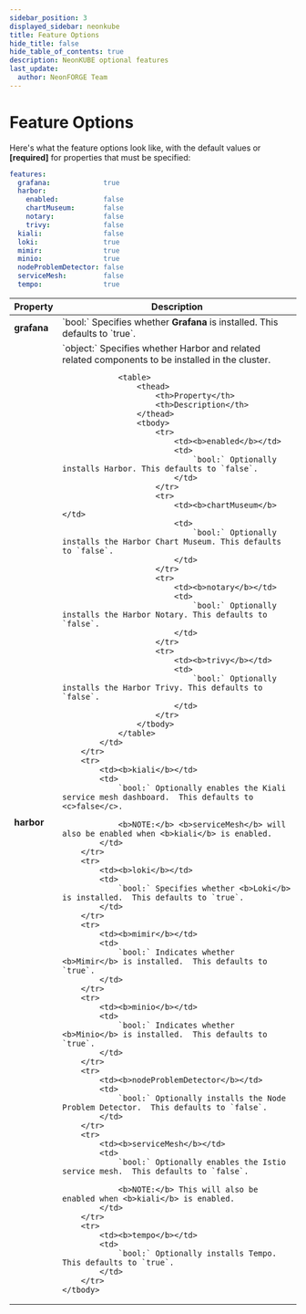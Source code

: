 ```yaml
---
sidebar_position: 3
displayed_sidebar: neonkube
title: Feature Options
hide_title: false
hide_table_of_contents: true
description: NeonKUBE optional features
last_update:
  author: NeonFORGE Team
---
```



# Feature Options

Here's what the feature options look like, with the default values or
**[required]** for properties that must be specified:

```yaml
features:
  grafana:             true
  harbor:
    enabled:           false
    chartMuseum:       false
    notary:            false
    trivy:             false
  kiali:               false
  loki:                true
  mimir:               true
  minio:               true
  nodeProblemDetector: false
  serviceMesh:         false
  tempo:               true
```

<table>
    <thead>
        <th>Property</th>
        <th>Description</th>
    </thead>
    <tbody>
        <tr>
            <td><b>grafana</b></td>
            <td>
                `bool:` Specifies whether <b>Grafana</b> is installed.  This defaults to `true`.
            </td>
        </tr>
        <tr>
            <td><b>harbor</b></td>
            <td>
                `object:` Specifies whether Harbor and related related components to be installed in the cluster.

                <table>
                    <thead>
                        <th>Property</th>
                        <th>Description</th>
                    </thead>
                    <tbody>
                        <tr>
                            <td><b>enabled</b></td>
                            <td>
                                `bool:` Optionally installs Harbor. This defaults to `false`.
                            </td>
                        </tr>
                        <tr>
                            <td><b>chartMuseum</b></td>
                            <td>
                                `bool:` Optionally installs the Harbor Chart Museum. This defaults to `false`.
                            </td>
                        </tr>
                        <tr>
                            <td><b>notary</b></td>
                            <td>
                                `bool:` Optionally installs the Harbor Notary. This defaults to `false`.
                            </td>
                        </tr>
                        <tr>
                            <td><b>trivy</b></td>
                            <td>
                                `bool:` Optionally installs the Harbor Trivy. This defaults to `false`.
                            </td>
                        </tr>
                    </tbody>
                </table>
            </td>
        </tr>
        <tr>
            <td><b>kiali</b></td>
            <td>
                `bool:` Optionally enables the Kiali service mesh dashboard.  This defaults to <c>false</c>.

                <b>NOTE:</b> <b>serviceMesh</b> will also be enabled when <b>kiali</b> is enabled.
            </td>
        </tr>
        <tr>
            <td><b>loki</b></td>
            <td>
                `bool:` Specifies whether <b>Loki</b> is installed.  This defaults to `true`.
            </td>
        </tr>
        <tr>
            <td><b>mimir</b></td>
            <td>
                `bool:` Indicates whether <b>Mimir</b> is installed.  This defaults to `true`.
            </td>
        </tr>
        <tr>
            <td><b>minio</b></td>
            <td>
                `bool:` Indicates whether <b>Minio</b> is installed.  This defaults to `true`.
            </td>
        </tr>
        <tr>
            <td><b>nodeProblemDetector</b></td>
            <td>
                `bool:` Optionally installs the Node Problem Detector.  This defaults to `false`.
            </td>
        </tr>
        <tr>
            <td><b>serviceMesh</b></td>
            <td>
                `bool:` Optionally enables the Istio service mesh.  This defaults to `false`.

                <b>NOTE:</b> This will also be enabled when <b>kiali</b> is enabled.
            </td>
        </tr>
        <tr>
            <td><b>tempo</b></td>
            <td>
                `bool:` Optionally installs Tempo.  This defaults to `true`.
            </td>
        </tr>
    </tbody>

</table>
